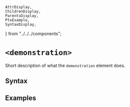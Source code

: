     AttrDisplay,
    ChildrenDisplay,
    ParentsDisplay,
    PtxExample,
    SyntaxDisplay,
} from "../../../components";

# `<demonstration>`

Short description of what the `demonstration` element does.

## Syntax

<SyntaxDisplay name="demonstration" />

## Examples

    